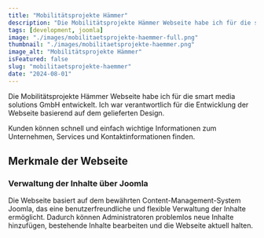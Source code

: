 ---
title: "Mobilitätsprojekte Hämmer"
description: "Die Mobilitätsprojekte Hämmer Webseite habe ich für die smart media solutions GmbH entwickelt."
tags: [development, joomla]
image: "./images/mobilitaetsprojekte-haemmer-full.png"
thumbnail: "./images/mobilitaetsprojekte-haemmer.png"
image_alt: "Mobilitätsprojekte Hämmer"
isFeatured: false
slug: "mobilitaetsprojekte-haemmer"
date: "2024-08-01"
---


Die Mobilitätsprojekte Hämmer Webseite habe ich für die smart media solutions GmbH entwickelt. Ich war verantwortlich für die Entwicklung der Webseite basierend auf dem gelieferten Design.

Kunden können schnell und einfach wichtige Informationen zum Unternehmen, Services und Kontaktinformationen finden.

<ProjectDetails
  client="smart media solutions GmbH"
  handover="08/2024"
  services="HTML, SCSS, JavaScript, PHP, Joomla, MySQL"
  website="https://mobilitaet-haemmer.de/"
/>

## Merkmale der Webseite

### Verwaltung der Inhalte über Joomla

Die Webseite basiert auf dem bewährten Content-Management-System Joomla, das eine benutzerfreundliche und flexible Verwaltung der Inhalte ermöglicht. Dadurch können Administratoren problemlos neue Inhalte hinzufügen, bestehende Inhalte bearbeiten und die Webseite aktuell halten.
